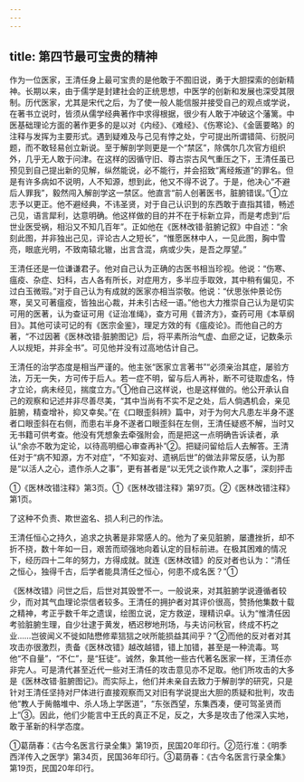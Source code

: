 ```yaml
---
---
---
```

title: 第四节最可宝贵的精神
---



作为一位医家，王清任身上最可宝贵的是他敢于不囿旧说，勇于大胆探索的创新精神。长期以来，由于儒学是封建社会的正统思想，中医学的创新和发展也深受其限制。历代医家，尤其是宋代之后，为了使一般人能信服并接受自己的观点或学说，在著书立说时，皆须从儒学经典著作中求得根据，很少有人敢于冲破这个藩篱。中医基础理论方面的著作更多的是以对《内经》、《难经》、《伤寒论》、《金匮要略》的注释与发挥为主要形式。遇到疑难及与己见有悖之处，宁可提出所谓错简、衍脱问题，而不敢轻易创立新说。至于解剖学则更是一个“禁区”，除偶尔几次官方组织外，几乎无人敢于问津。在这样的因循守旧、尊古崇古风气重压之下，王清任虽已预见到自己提出新的见解，纵然能说，必不能行，并会招致“离经叛道”的罪名。但是有许多病如不说明，人不知源，想到此，他又不得不说了。于是，他决心“不避后人罪我”，毅然闯入解剖学这一禁区。他直言“前人创著医书，脏腑错误。”①立志予以更正。他不避经典，不讳圣贤，对于自己认识到的东西敢于直指其错，畅述己见，语言犀利，达意明确。他这样做的目的并不在于标新立异，而是考虑到“后世业医受祸，相沿又不知几百年”。正如他在《医林改错·脏腑记叙》中自述：“余刻此图，并非独出己见，评论古人之短长”，“惟愿医林中人，一见此图，胸中雪亮，眼底光明，不致南辕北辙，出言含混，病或少失，是吾之厚望。”

王清任还是一位谦谦君子。他对自己认为正确的古医书相当珍视。他说：“伤寒、瘟疫、杂症、妇科，古人各有所长，对症用方，多半应手取效，其中稍有偏见，不过白玉微瑕。”对于自己认为有成就的医家亦相当崇敬。他说：“伏思张仲景论伤寒，吴又可著瘟疫，皆独出心裁，并未引古经一语。”他也大力推崇自己认为是切实可用的医著，认为查证可用《证治准绳》，查方可用《普济方》，查药可用《本草纲目》。其他可读可记的有《医宗金鉴》，理足方效的有《瘟疫论》。而他自己的方著，“不过因著《医林改错·脏腑图记》后，将平素所治气虚、血瘀之证，记数条示人以规矩，并非全书”。可见他并没有过高地估计自己。

王清任的治学态度是相当严谨的。他主张“医家立言著书”“必须亲治其症，屡验方法，万无一失，方可传于后人。若一症不明，留与后人再补，断不可徒取虚名，恃才立论，病未经见，揣度立方。”①他自己这样说，也是这样做的。他公开承认自己的观察和记述并非尽善尽美，“其中当尚有不实不足之处，后人倘遇机会，亲见脏腑，精查增补，抑又幸矣。”在《口眼歪斜辨》篇中，对于为何大凡患左半身不遂者口眼歪斜在右侧，而患右半身不遂者口眼歪斜在左侧，王清任疑惑不解，当时又无书籍可供考查。他没有凭想象去牵强附会，而是把这一点明确告诉读者，承认“余亦不敢为定论，以待高明细心审查再补”②。把疑问留给后人去解答。王清任对于“病不知源，方不对症”，“不知妄对、遗祸后世”的做法非常反感，认为那是“以活人之心，遗作杀人之事”，更有甚者是“以无凭之谈作欺人之事”，深刻抨击

①《医林改错注释》第3页。①《医林改错注释》第97页。②《医林改错注释》第1页。

了这种不负责、欺世盗名、损人利己的作法。

王清任恒心之持久，追求之执著是非常感人的。他为了亲见脏腑，屡遭挫折，却不折不挠，数十年如一日，艰苦而顽强地向着认定的目标前进。在极其困难的情况下，经历四十二年的努力，方得成就。就连《医林改错》的反对者也认为：“清任之恒心，独得千古，后学者能具清任之恒心，何患不成名医？”①

《医林改错》问世之后，后世对其毁誉不一。一般说来，对其脏腑学说遵循者较少，而对其气血理论崇信者较多。王清任的拥护者对其评价很高，赞扬他集数十载之精神，考正乎数千年之遗误，绘图立说，定方救逆，理精识卓。认为“惟清任因考验脏腑生理，自少壮逮于黄发，栖迟秽地刑场，与夫访问秋官，终成不朽之业……岂彼闻义不徙如陆懋修辈狺狺之吠所能损益其间乎？”②而他的反对者对其攻击亦很激烈，责备《医林改错》越改越错，错上加错，甚至是一种流毒。骂他“不自量”，“不仁”，是“狂徒”。诚然，象其他一些古代著名医家一样，王清任亦非完人。可是清代甚至近代一些对王清任的攻击意见亦不足取。他们所攻击的大多是《医林改错·脏腑图记》。而实际上，他们并未亲自去致力于解剖学的研究，只是针对王清任坚持对尸体进行直接观察而又对旧有学说提出大胆的质疑和批判，攻击他“教人于胔骼堆中、杀人场上学医道”，“东张西望，东集西凑，便可驾圣贤而上”③。因此，他们少能言中王氏的真正不足，反之，大多是攻击了他深入实地，敢于革新的科学态度。

①葛荫春：《古今名医言行录全集》第19页，民国20年印行。②范行准：《明季西洋传入之医学》第34页，民国36年印行。③葛荫春：《古今名医言行录全集》第19页，民国20年印行。
